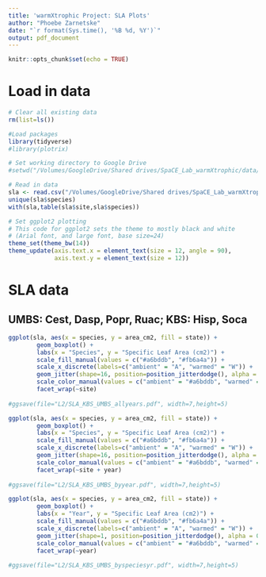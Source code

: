 ```yaml
---
title: 'warmXtrophic Project: SLA Plots'
author: "Phoebe Zarnetske"
date: "`r format(Sys.time(), '%B %d, %Y')`"
output: pdf_document
---
```


```r
knitr::opts_chunk$set(echo = TRUE)
```

# Load in data
```r
# Clear all existing data
rm(list=ls())

#Load packages
library(tidyverse)
#library(plotrix)

# Set working directory to Google Drive
#setwd("/Volumes/GoogleDrive/Shared drives/SpaCE_Lab_warmXtrophic/data/")

# Read in data
sla <- read.csv("/Volumes/GoogleDrive/Shared drives/SpaCE_Lab_warmXtrophic/data/L1/SLA/SLA_L1.csv")
unique(sla$species)
with(sla,table(sla$site,sla$species))

# Set ggplot2 plotting
# This code for ggplot2 sets the theme to mostly black and white 
# (Arial font, and large font, base size=24)
theme_set(theme_bw(14))
theme_update(axis.text.x = element_text(size = 12, angle = 90),
             axis.text.y = element_text(size = 12))

```

# SLA data
## UMBS: Cest, Dasp, Popr, Ruac; KBS: Hisp, Soca
```r

ggplot(sla, aes(x = species, y = area_cm2, fill = state)) +
        geom_boxplot() +
        labs(x = "Species", y = "Specific Leaf Area (cm2)") +
        scale_fill_manual(values = c("#a6bddb", "#fb6a4a")) +
        scale_x_discrete(labels=c("ambient" = "A", "warmed" = "W")) +
        geom_jitter(shape=16, position=position_jitterdodge(), alpha = 0.6, aes(colour = state)) +
        scale_color_manual(values = c("ambient" = "#a6bddb", "warmed" = "#fb6a4a")) +
        facet_wrap(~site)
 
#ggsave(file="L2/SLA_KBS_UMBS_allyears.pdf", width=7,height=5) 

ggplot(sla, aes(x = species, y = area_cm2, fill = state)) +
        geom_boxplot() +
        labs(x = "Species", y = "Specific Leaf Area (cm2)") +
        scale_fill_manual(values = c("#a6bddb", "#fb6a4a")) +
        scale_x_discrete(labels=c("ambient" = "A", "warmed" = "W")) +
        geom_jitter(shape=16, position=position_jitterdodge(), alpha = 0.6, aes(colour = state)) +
        scale_color_manual(values = c("ambient" = "#a6bddb", "warmed" = "#fb6a4a")) +
        facet_wrap(~site + year)
 
#ggsave(file="L2/SLA_KBS_UMBS_byyear.pdf", width=7,height=5) 

ggplot(sla, aes(x = species, y = area_cm2, fill = state)) +
        geom_boxplot() +
        labs(x = "Year", y = "Specific Leaf Area (cm2)") +
        scale_fill_manual(values = c("#a6bddb", "#fb6a4a")) +
        scale_x_discrete(labels=c("ambient" = "A", "warmed" = "W")) +
        geom_jitter(shape=1, position=position_jitterdodge(), alpha = 0.6, aes(colour = state)) +
        scale_color_manual(values = c("ambient" = "#a6bddb", "warmed" = "#fb6a4a")) +
        facet_wrap(~year)
 
#ggsave(file="L2/SLA_KBS_UMBS_byspeciesyr.pdf", width=7,height=5) 
       
       
```

